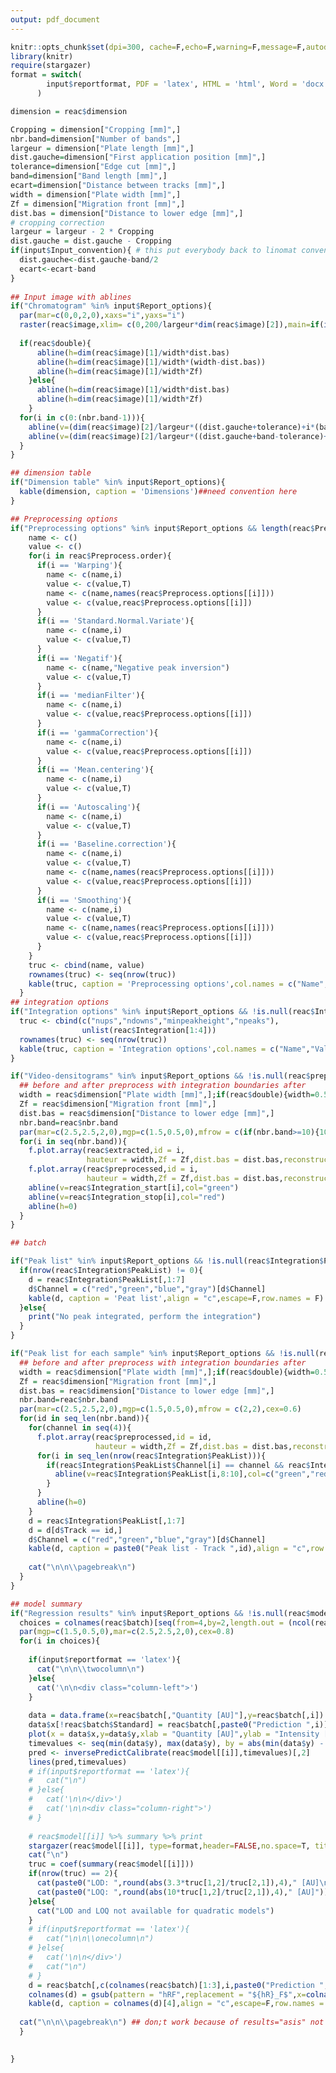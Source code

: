 ```yaml
---
output: pdf_document
---
```


```r
knitr::opts_chunk$set(dpi=300, cache=F,echo=F,warning=F,message=F,autodep=T)
library(knitr)
require(stargazer)
format = switch(
        input$reportformat, PDF = 'latex', HTML = 'html', Word = 'docx'
      )
```

```r
dimension = reac$dimension

Cropping = dimension["Cropping [mm]",]
nbr.band=dimension["Number of bands",]
largeur = dimension["Plate length [mm]",]
dist.gauche=dimension["First application position [mm]",]
tolerance=dimension["Edge cut [mm]",]
band=dimension["Band length [mm]",]
ecart=dimension["Distance between tracks [mm]",]
width = dimension["Plate width [mm]",]
Zf = dimension["Migration front [mm]",]
dist.bas = dimension["Distance to lower edge [mm]",]
# cropping correction
largeur = largeur - 2 * Cropping
dist.gauche = dist.gauche - Cropping
if(input$Input_convention){ # this put everybody back to linomat convention
  dist.gauche<-dist.gauche-band/2
  ecart<-ecart-band
}
    
## Input image with ablines
if("Chromatogram" %in% input$Report_options){
  par(mar=c(0,0,2,0),xaxs="i",yaxs="i")
  raster(reac$image,xlim= c(0,200/largeur*dim(reac$image)[2]),main=if(is.null(reac$image.name)){"Demonstration file"}else{reac$image.name})
  
  if(reac$double){
      abline(h=dim(reac$image)[1]/width*dist.bas)
      abline(h=dim(reac$image)[1]/width*(width-dist.bas))
      abline(h=dim(reac$image)[1]/width*Zf)
    }else{
      abline(h=dim(reac$image)[1]/width*dist.bas)
      abline(h=dim(reac$image)[1]/width*Zf)
    }
  for(i in c(0:(nbr.band-1))){
    abline(v=(dim(reac$image)[2]/largeur*((dist.gauche+tolerance)+i*(band+ecart))),col="green")
    abline(v=(dim(reac$image)[2]/largeur*((dist.gauche+band-tolerance)+i*(band+ecart))),col="red")
  }
}

## dimension table
if("Dimension table" %in% input$Report_options){
  kable(dimension, caption = 'Dimensions')##need convention here
}
```


```r
## Preprocessing options
if("Preprocessing options" %in% input$Report_options && length(reac$Preprocess.order)>0){
    name <- c()
    value <- c()
    for(i in reac$Preprocess.order){
      if(i == 'Warping'){
        name <- c(name,i)
        value <- c(value,T)
        name <- c(name,names(reac$Preprocess.options[[i]]))
        value <- c(value,reac$Preprocess.options[[i]])
      }
      if(i == 'Standard.Normal.Variate'){
        name <- c(name,i)
        value <- c(value,T)
      }
      if(i == 'Negatif'){
        name <- c(name,"Negative peak inversion")
        value <- c(value,T)
      }
      if(i == 'medianFilter'){
        name <- c(name,i)
        value <- c(value,reac$Preprocess.options[[i]])
      }
      if(i == 'gammaCorrection'){
        name <- c(name,i)
        value <- c(value,reac$Preprocess.options[[i]])
      }
      if(i == 'Mean.centering'){
        name <- c(name,i)
        value <- c(value,T)
      }
      if(i == 'Autoscaling'){
        name <- c(name,i)
        value <- c(value,T)
      }
      if(i == 'Baseline.correction'){
        name <- c(name,i)
        value <- c(value,T)
        name <- c(name,names(reac$Preprocess.options[[i]]))
        value <- c(value,reac$Preprocess.options[[i]])
      }
      if(i == 'Smoothing'){
        name <- c(name,i)
        value <- c(value,T)
        name <- c(name,names(reac$Preprocess.options[[i]]))
        value <- c(value,reac$Preprocess.options[[i]])
      }
    }
    truc <- cbind(name, value)
    rownames(truc) <- seq(nrow(truc))
    kable(truc, caption = 'Preprocessing options',col.names = c("Name","Value"))
  }
## integration options
if("Integration options" %in% input$Report_options && !is.null(reac$Integration$Integration_nups)){ 
  truc <- cbind(c("nups","ndowns","minpeakheight","npeaks"), 
                unlist(reac$Integration[1:4]))
  rownames(truc) <- seq(nrow(truc))
  kable(truc, caption = 'Integration options',col.names = c("Name","Value"))
}

```


```r

if("Video-densitograms" %in% input$Report_options && !is.null(reac$preprocessed)){
  ## before and after preprocess with integration boundaries after
  width = reac$dimension["Plate width [mm]",];if(reac$double){width=0.5*width}
  Zf = reac$dimension["Migration front [mm]",]
  dist.bas = reac$dimension["Distance to lower edge [mm]",]
  nbr.band=reac$nbr.band
  par(mar=c(2.5,2.5,2,0),mgp=c(1.5,0.5,0),mfrow = c(if(nbr.band>=10){10}else{nbr.band},2),cex=0.6)
  for(i in seq(nbr.band)){
    f.plot.array(reac$extracted,id = i,
                 hauteur = width,Zf = Zf,dist.bas = dist.bas,reconstruct = T,main=paste0("Before preprocessing - Track ",i))
    f.plot.array(reac$preprocessed,id = i,
                 hauteur = width,Zf = Zf,dist.bas = dist.bas,reconstruct = F,main=paste0("After preprocessing - Track ",i))
    abline(v=reac$Integration_start[i],col="green")
    abline(v=reac$Integration_stop[i],col="red")
    abline(h=0)
  }
}
```

\tiny

```r
## batch

if("Peak list" %in% input$Report_options && !is.null(reac$Integration$PeakList) ){
  if(nrow(reac$Integration$PeakList) != 0){
    d = reac$Integration$PeakList[,1:7]
    d$Channel = c("red","green","blue","gray")[d$Channel]
    kable(d, caption = 'Peat list',align = "c",escape=F,row.names = F)
  }else{
    print("No peak integrated, perform the integration")
  }
}

```

\normalsize

\pagebreak

```r
if("Peak list for each sample" %in% input$Report_options && !is.null(reac$Integration$PeakList)){
  ## before and after preprocess with integration boundaries after
  width = reac$dimension["Plate width [mm]",];if(reac$double){width=0.5*width}
  Zf = reac$dimension["Migration front [mm]",]
  dist.bas = reac$dimension["Distance to lower edge [mm]",]
  nbr.band=reac$nbr.band
  par(mar=c(2.5,2.5,2,0),mgp=c(1.5,0.5,0),mfrow = c(2,2),cex=0.6)
  for(id in seq_len(nbr.band)){
    for(channel in seq(4)){
      f.plot.array(reac$preprocessed,id = id,
                   hauteur = width,Zf = Zf,dist.bas = dist.bas,reconstruct = F,channel = channel,main=c("Red channel","Green channel","Blue channel","Grayscale")[channel])
      for(i in seq_len(nrow(reac$Integration$PeakList))){
        if(reac$Integration$PeakList$Channel[i] == channel && reac$Integration$PeakList$Track[i] == id){
          abline(v=reac$Integration$PeakList[i,8:10],col=c("green","red","black"))
        }
      }
      abline(h=0)
    }
    d = reac$Integration$PeakList[,1:7]
    d = d[d$Track == id,]
    d$Channel = c("red","green","blue","gray")[d$Channel]
    kable(d, caption = paste0("Peak list - Track ",id),align = "c",row.names = F) %>% print()
    
    cat("\n\n\\pagebreak\n")
  }
}

```


```r


## model summary
if("Regression results" %in% input$Report_options && !is.null(reac$model)){
  choices = colnames(reac$batch)[seq(from=4,by=2,length.out = (ncol(reac$batch)-3)/2)]
  par(mgp=c(1.5,0.5,0),mar=c(2.5,2.5,2,0),cex=0.8)
  for(i in choices){
    
    if(input$reportformat == 'latex'){
      cat("\n\n\\twocolumn\n")
    }else{
      cat('\n\n<div class="column-left">')
    }
    
    data = data.frame(x=reac$batch[,"Quantity [AU]"],y=reac$batch[,i])
    data$x[!reac$batch$Standard] = reac$batch[,paste0("Prediction ",i)][!reac$batch$Standard]
    plot(x = data$x,y=data$y,xlab = "Quantity [AU]",ylab = "Intensity [AU]",pch = 4,col=(!reac$batch$Standard)+1,main=i)
    timevalues <- seq(min(data$y), max(data$y), by = abs(min(data$y) - max(data$y))/10)
    pred <- inversePredictCalibrate(reac$model[[i]],timevalues)[,2]
    lines(pred,timevalues)
    # if(input$reportformat == 'latex'){
    #   cat("\n")
    # }else{
    #   cat('\n\n</div>')
    #   cat('\n\n<div class="column-right">')
    # }
    
    # reac$model[[i]] %>% summary %>% print
    stargazer(reac$model[[i]], type=format,header=FALSE,no.space=T, title="Summary", single.row=TRUE,digits=4)
    cat("\n")
    truc = coef(summary(reac$model[[i]]))
    if(nrow(truc) == 2){
      cat(paste0("LOD: ",round(abs(3.3*truc[1,2]/truc[2,1]),4)," [AU]\n\n"))
      cat(paste0("LOQ: ",round(abs(10*truc[1,2]/truc[2,1]),4)," [AU]"))
    }else{
      cat("LOD and LOQ not available for quadratic models")
    }
    # if(input$reportformat == 'latex'){
    #   cat("\n\n\\onecolumn\n")
    # }else{
    #   cat('\n\n</div>')
    #   cat("\n")
    # }
    d = reac$batch[,c(colnames(reac$batch)[1:3],i,paste0("Prediction ",i))]
    colnames(d) = gsub(pattern = "hRF",replacement = "${hR}_F$",x=colnames(d))
    kable(d, caption = colnames(d)[4],align = "c",escape=F,row.names = T) %>% print
    
  cat("\n\n\\pagebreak\n") ## don;t work because of results="asis" not compatible with lm summary
  }
  

}

```

